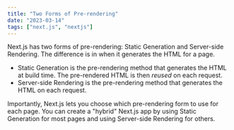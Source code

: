 ```yaml
---
title: "Two Forms of Pre-rendering"
date: "2023-03-14"
tags: ["next.js", "nextjs"]
---
```


Next.js has two forms of pre-rendering: Static Generation and Server-side Rendering. The difference is in when it generates the HTML for a page.

- Static Generation is the pre-rendering method that generates the HTML at build time. The pre-rendered HTML is then _reused_ on each request.
- Server-side Rendering is the pre-rendering method that generates the HTML on each request.

<CustomImage
  src="https://raw.githubusercontent.com/maryamHabibpourr/blogPost/main/images/prerendering.jpg"
  alt="ChatGPT provides the benefits of Static-Site Generation"
/>

Importantly, Next.js lets you choose which pre-rendering form to use for each page. You can create a "hybrid" Next.js app by using Static Generation for most pages and using Server-side Rendering for others.
